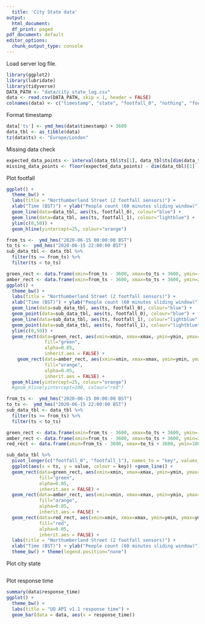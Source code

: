 ```yaml
---
  title: 'City State data'
output:
  html_document:
  df_print: paged
pdf_document: default
editor_options:
  chunk_output_type: console
---
```


Load server log file.

```r
library(ggplot2)
library(lubridate)
library(tidyverse)
DATA_PATH <- "data/city_state_log.csv"
data <- read.csv(DATA_PATH, skip = 1, header = FALSE)
colnames(data) <- c("timestamp", "state", "footfall_0", "nothing", "footfall_1", "response_time")
```

Format timestamp

```r
data['ts'] <- ymd_hms(data$timestamp) + 3600
data_tbl <- as_tibble(data)
tz(data$ts) <- "Europe/London"
```

Missing data check

```r
expected_data_points <- interval(data_tbl$ts[1], data_tbl$ts[dim(data_tbl)[1]]) / minutes(5)
missing_data_points <- floor(expected_data_points) - dim(data_tbl)[1]
```

Plot footfall 

```r
ggplot() +
  theme_bw() +
  labs(title = "Northumberland Street (2 footfall sensors)") + 
  xlab("Time (BST)") + ylab("People count (60 minutes sliding window)") +
  geom_line(data=data_tbl, aes(ts, footfall_0), colour="blue") +
  geom_line(data=data_tbl, aes(ts, footfall_1), colour="lightblue") +
  ylim(c(0,50)) +
  geom_hline(yintercept=25, colour="orange") 
```

```r
from_ts <-  ymd_hms("2020-06-15 00:00:00 BST")
to_ts <-  ymd_hms("2020-06-15 22:00:00 BST")
sub_data_tbl <- data_tbl %>% 
  filter(ts >= from_ts) %>%
  filter(ts < to_ts)

green_rect <- data.frame(xmin=from_ts - 3600, xmax=to_ts + 3600, ymin=-Inf, ymax=25)
amber_rect <- data.frame(xmin=from_ts - 3600, xmax=to_ts + 3600, ymin=25, ymax=Inf)
ggplot() +
  theme_bw() +
  labs(title = "Northumberland Street (2 footfall sensors)") + 
  xlab("Time (BST)") + ylab("People count (60 minutes sliding window)") +
  geom_line(data=sub_data_tbl, aes(ts, footfall_0), colour="blue") +
  geom_point(data=sub_data_tbl, aes(ts, footfall_0), colour="blue") +
  geom_line(data=sub_data_tbl, aes(ts, footfall_1), colour="lightblue") +
  geom_point(data=sub_data_tbl, aes(ts, footfall_1), colour="lightblue") +
  ylim(c(0,50)) +
  geom_rect(data=green_rect, aes(xmin=xmin, xmax=xmax, ymin=ymin, ymax=ymax),
              fill="green",
              alpha=0.05,
              inherit.aes = FALSE) +
    geom_rect(data=amber_rect, aes(xmin=xmin, xmax=xmax, ymin=ymin, ymax=ymax),
              fill="orange",
              alpha=0.05,
              inherit.aes = FALSE) +
  geom_hline(yintercept=25, colour="orange") 
  #geom_hline(yintercept=100, colour="red")
```

```r
from_ts <-  ymd_hms("2020-06-15 00:00:00 BST")
to_ts <-  ymd_hms("2020-06-15 22:00:00 BST")
sub_data_tbl <- data_tbl %>% 
  filter(ts >= from_ts) %>%
  filter(ts < to_ts)

green_rect <- data.frame(xmin=from_ts - 3600, xmax=to_ts + 3600, ymin=-Inf, ymax=25)
amber_rect <- data.frame(xmin=from_ts - 3600, xmax=to_ts + 3600, ymin=25, ymax=Inf)
red_rect <- data.frame(xmin=from_ts - 3600, xmax=to_ts + 3600, ymin=100, ymax=Inf)

sub_data_tbl %>% 
  pivot_longer(c("footfall_0", "footfall_1"), names_to = "key", values_to = "value") %>% 
  ggplot(aes(x = ts, y = value, colour = key)) +geom_line() +
  geom_rect(data=green_rect, aes(xmin=xmin, xmax=xmax, ymin=ymin, ymax=ymax),
            fill="green",
            alpha=0.05,
            inherit.aes = FALSE) +
  geom_rect(data=amber_rect, aes(xmin=xmin, xmax=xmax, ymin=ymin, ymax=ymax),
            fill="orange",
            alpha=0.05,
            inherit.aes = FALSE) +
  geom_rect(data=red_rect, aes(xmin=xmin, xmax=xmax, ymin=ymin, ymax=ymax),
            fill="red",
            alpha=0.05,
            inherit.aes = FALSE) +
  labs(title = "Northumberland Street (2 footfall sensors)") + 
  xlab("Time (BST)") + ylab("People count (60 minutes sliding window)") +
  theme_bw() + theme(legend.position="none")
```

Plot city state

```

```

Plot response time

```r
summary(data$response_time)
ggplot() +
  theme_bw() +
  labs(title = "UO API v1.1 response time") +
  geom_bar(data = data, aes(x = response_time))
```